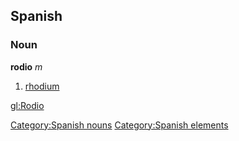 == Spanish == {{wikipediaAlt|rhodium}}
=== Noun ===
'''rodio''' ''m''
# [[rhodium]]

[[Category:Spanish nouns]]
[[Category:Spanish elements]]

[[gl:Rodio]]